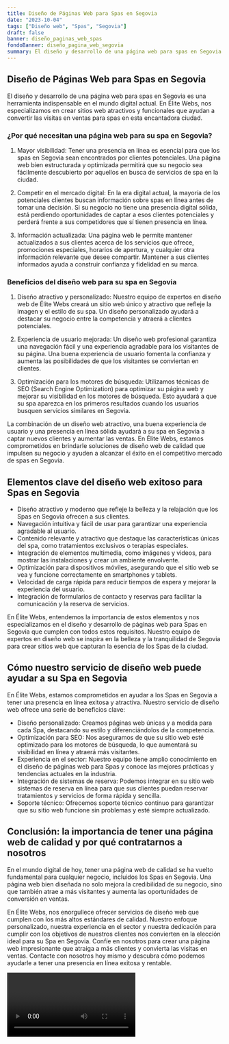 ```yaml
---
title: Diseño de Páginas Web para Spas en Segovia
date: "2023-10-04"
tags: ["Diseño web", "Spas", "Segovia"]
draft: false
banner: diseño_paginas_web_spas
fondoBanner: diseño_pagina_web_segovia
summary: El diseño y desarrollo de una página web para spas en Segovia es una herramienta indispensable en el mundo digital actual. En Élite Webs, nos especializamos en crear sitios web atractivos y funcionales que ayudan a convertir las visitas en ventas para spas en esta encantadora ciudad.
---
```



## Diseño de Páginas Web para Spas en Segovia

El diseño y desarrollo de una página web para spas en Segovia es una herramienta indispensable en el mundo digital actual. En Élite Webs, nos especializamos en crear sitios web atractivos y funcionales que ayudan a convertir las visitas en ventas para spas en esta encantadora ciudad.

### ¿Por qué necesitan una página web para su spa en Segovia?

1. Mayor visibilidad: Tener una presencia en línea es esencial para que los spas en Segovia sean encontrados por clientes potenciales. Una página web bien estructurada y optimizada permitirá que su negocio sea fácilmente descubierto por aquellos en busca de servicios de spa en la ciudad.

2. Competir en el mercado digital: En la era digital actual, la mayoría de los potenciales clientes buscan información sobre spas en línea antes de tomar una decisión. Si su negocio no tiene una presencia digital sólida, está perdiendo oportunidades de captar a esos clientes potenciales y perderá frente a sus competidores que sí tienen presencia en línea.

3. Información actualizada: Una página web le permite mantener actualizados a sus clientes acerca de los servicios que ofrece, promociones especiales, horarios de apertura, y cualquier otra información relevante que desee compartir. Mantener a sus clientes informados ayuda a construir confianza y fidelidad en su marca.

### Beneficios del diseño web para su spa en Segovia

1. Diseño atractivo y personalizado: Nuestro equipo de expertos en diseño web de Élite Webs creará un sitio web único y atractivo que refleje la imagen y el estilo de su spa. Un diseño personalizado ayudará a destacar su negocio entre la competencia y atraerá a clientes potenciales.

2. Experiencia de usuario mejorada: Un diseño web profesional garantiza una navegación fácil y una experiencia agradable para los visitantes de su página. Una buena experiencia de usuario fomenta la confianza y aumenta las posibilidades de que los visitantes se conviertan en clientes.

3. Optimización para los motores de búsqueda: Utilizamos técnicas de SEO (Search Engine Optimization) para optimizar su página web y mejorar su visibilidad en los motores de búsqueda. Esto ayudará a que su spa aparezca en los primeros resultados cuando los usuarios busquen servicios similares en Segovia.

La combinación de un diseño web atractivo, una buena experiencia de usuario y una presencia en línea sólida ayudará a su spa en Segovia a captar nuevos clientes y aumentar las ventas. En Élite Webs, estamos comprometidos en brindarle soluciones de diseño web de calidad que impulsen su negocio y ayuden a alcanzar el éxito en el competitivo mercado de spas en Segovia.

<GifSeo />

<Cta />

## Elementos clave del diseño web exitoso para Spas en Segovia

- Diseño atractivo y moderno que refleje la belleza y la relajación que los Spas en Segovia ofrecen a sus clientes.
- Navegación intuitiva y fácil de usar para garantizar una experiencia agradable al usuario.
- Contenido relevante y atractivo que destaque las características únicas del spa, como tratamientos exclusivos o terapias especiales.
- Integración de elementos multimedia, como imágenes y videos, para mostrar las instalaciones y crear un ambiente envolvente.
- Optimización para dispositivos móviles, asegurando que el sitio web se vea y funcione correctamente en smartphones y tablets.
- Velocidad de carga rápida para reducir tiempos de espera y mejorar la experiencia del usuario.
- Integración de formularios de contacto y reservas para facilitar la comunicación y la reserva de servicios.

En Élite Webs, entendemos la importancia de estos elementos y nos especializamos en el diseño y desarrollo de páginas web para Spas en Segovia que cumplen con todos estos requisitos. Nuestro equipo de expertos en diseño web se inspira en la belleza y la tranquilidad de Segovia para crear sitios web que capturan la esencia de los Spas de la ciudad.

## Cómo nuestro servicio de diseño web puede ayudar a su Spa en Segovia

En Élite Webs, estamos comprometidos en ayudar a los Spas en Segovia a tener una presencia en línea exitosa y atractiva. Nuestro servicio de diseño web ofrece una serie de beneficios clave:

- Diseño personalizado: Creamos páginas web únicas y a medida para cada Spa, destacando su estilo y diferenciándolos de la competencia.
- Optimización para SEO: Nos aseguramos de que su sitio web esté optimizado para los motores de búsqueda, lo que aumentará su visibilidad en línea y atraerá más visitantes.
- Experiencia en el sector: Nuestro equipo tiene amplio conocimiento en el diseño de páginas web para Spas y conoce las mejores prácticas y tendencias actuales en la industria.
- Integración de sistemas de reserva: Podemos integrar en su sitio web sistemas de reserva en línea para que sus clientes puedan reservar tratamientos y servicios de forma rápida y sencilla.
- Soporte técnico: Ofrecemos soporte técnico continuo para garantizar que su sitio web funcione sin problemas y esté siempre actualizado.

## Conclusión: la importancia de tener una página web de calidad y por qué contratarnos a nosotros

En el mundo digital de hoy, tener una página web de calidad se ha vuelto fundamental para cualquier negocio, incluidos los Spas en Segovia. Una página web bien diseñada no solo mejora la credibilidad de su negocio, sino que también atrae a más visitantes y aumenta las oportunidades de conversión en ventas.

En Élite Webs, nos enorgullece ofrecer servicios de diseño web que cumplen con los más altos estándares de calidad. Nuestro enfoque personalizado, nuestra experiencia en el sector y nuestra dedicación para cumplir con los objetivos de nuestros clientes nos convierten en la elección ideal para su Spa en Segovia. Confíe en nosotros para crear una página web impresionante que atraiga a más clientes y convierta las visitas en ventas. Contacte con nosotros hoy mismo y descubra cómo podemos ayudarle a tener una presencia en línea exitosa y rentable.

<Video />

<CtaBot job="Spas" city="Segovia" />

<Gmaps query="Segovia+españa+maps" />
